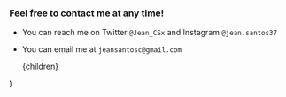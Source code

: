
### Feel free to contact me at any time!

- You can reach me on Twitter `@Jean_CSx` and Instagram `@jean.santos37`
- You can email me at `jeansantosc@gmail.com`

  <Layout breadcrumb="/contact">
    <Seo title="Jean Carlos" description="Say hello!" pageUrl="/contact"></Seo>
    <article>{children}</article>
  </Layout>
)
